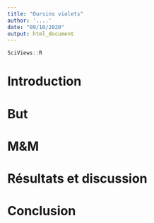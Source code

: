 ```yaml
---
title: "Oursins violets"
author: '....'
date: "09/10/2020"
output: html_document
---
```


```r
SciViews::R
```

# Introduction

<!---
Présentez les organismes de cette étude. Vous devez être synthétique entre 5 et 10 phrases.
--->

# But

<!---
Présentez votre but.Vous devez être synthétique entre 2 et 5 phrases. 

Un lecteur doit être capable de comprendre l'intérêt de votre travail après avoir lu l'introduction et le but.
--->

# M&M

<!---
Présentez les outils informatiques que vous utilisez. Soyez précis.
---->

# Résultats et discussion

<!----
Cette section doit proposer une analyse qui provient du notebook de ce projet. Utilisez l'analyse que vous considérez comme étant la plus réussie.
---->

# Conclusion

<!---
Proposez une conclusion à votre travail de maximum 3 phrases.
--->
